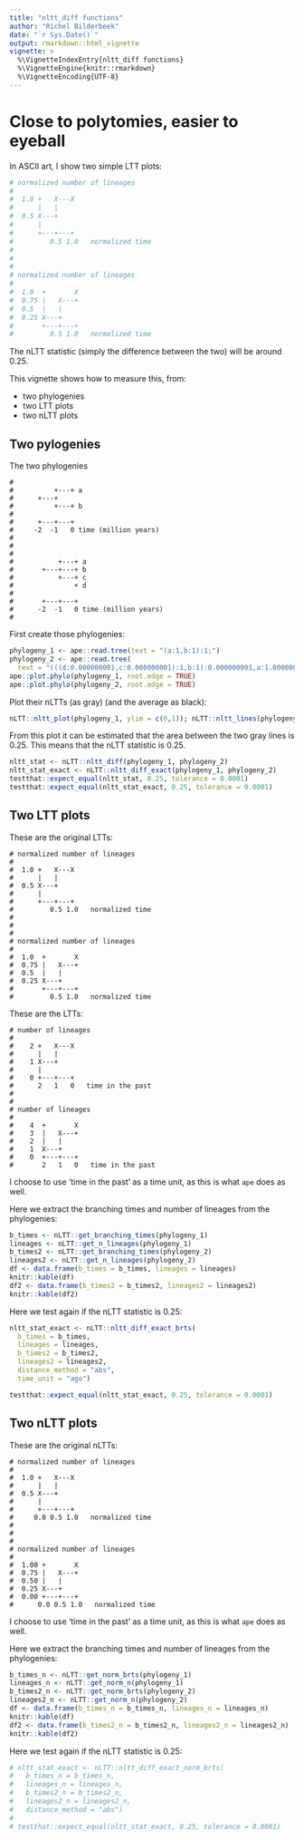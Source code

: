 ```yaml
---
title: "nltt_diff functions"
author: "Richel Bilderbeek"
date: "`r Sys.Date()`"
output: rmarkdown::html_vignette
vignette: >
  %\VignetteIndexEntry{nltt_diff functions}
  %\VignetteEngine{knitr::rmarkdown}
  %\VignetteEncoding{UTF-8}
---
```


# Close to polytomies, easier to eyeball

In ASCII art, I show two simple LTT plots:

```r
# normalized number of lineages 
#
#  1.0 +   X---X
#      |   |
#  0.5 X---+
#      |
#      +---+---+
#         0.5 1.0   normalized time
#
#
#
# normalized number of lineages 
#
#  1.0  +       X
#  0.75 |   X---+
#  0.5  |   |
#  0.25 X---+
#       +---+---+
#         0.5 1.0   normalized time
```

The nLTT statistic (simply the difference between the two) will be around 0.25.

This vignette shows how to measure this, from:

 * two phylogenies
 * two LTT plots
 * two nLTT plots

## Two pylogenies

The two phylogenies

```
#
#          +---+ a
#      +---+
#          +---+ b
#
#      +---+---+
#     -2  -1   0 time (million years)
#
#
#               
#           +---+ a
#       +---+---+ b
#           +---+ c
#               + d
#
#       +---+---+
#      -2  -1   0 time (million years)
#
```

First create those phylogenies:

```r
phylogeny_1 <- ape::read.tree(text = "(a:1,b:1):1;")
phylogeny_2 <- ape::read.tree(
  text = "(((d:0.000000001,c:0.000000001):1,b:1):0.000000001,a:1.000000001):1;")
ape::plot.phylo(phylogeny_1, root.edge = TRUE)
ape::plot.phylo(phylogeny_2, root.edge = TRUE)
```

Plot their nLTTs (as gray) (and the average as black):

```r
nLTT::nltt_plot(phylogeny_1, ylim = c(0,1)); nLTT::nltt_lines(phylogeny_2)
```

From this plot it can be estimated that the area between the two gray lines is 0.25. This
means that the nLTT statistic is 0.25.

```r
nltt_stat <- nLTT::nltt_diff(phylogeny_1, phylogeny_2)
nltt_stat_exact <- nLTT::nltt_diff_exact(phylogeny_1, phylogeny_2)
testthat::expect_equal(nltt_stat, 0.25, tolerance = 0.0001)
testthat::expect_equal(nltt_stat_exact, 0.25, tolerance = 0.0001)
```


## Two LTT plots

These are the original LTTs:

```
# normalized number of lineages 
#
#  1.0 +   X---X
#      |   |
#  0.5 X---+
#      |
#      +---+---+
#         0.5 1.0   normalized time
#
#
#
# normalized number of lineages 
#
#  1.0  +       X
#  0.75 |   X---+
#  0.5  |   |
#  0.25 X---+
#       +---+---+
#         0.5 1.0   normalized time
```

These are the LTTs:

```
# number of lineages 
#
#    2 +   X---X
#      |   |
#    1 X---+
#      |
#    0 +---+---+
#      2   1   0   time in the past
#
#
# number of lineages 
#
#    4  +       X
#    3  |   X---+
#    2  |   |
#    1  X---+
#    0  +---+---+
#       2   1   0   time in the past
```

I choose to use 'time in the past' as a time unit, as this
is what `ape` does as well.

Here we extract the branching times and number of lineages
from the phylogenies:

```r
b_times <- nLTT::get_branching_times(phylogeny_1)
lineages <- nLTT::get_n_lineages(phylogeny_1)
b_times2 <- nLTT::get_branching_times(phylogeny_2)
lineages2 <- nLTT::get_n_lineages(phylogeny_2)
df <- data.frame(b_times = b_times, lineages = lineages)
knitr::kable(df)
df2 <- data.frame(b_times2 = b_times2, lineages2 = lineages2)
knitr::kable(df2)
```

Here we test again if the nLTT statistic is 0.25:

```r
nltt_stat_exact <- nLTT::nltt_diff_exact_brts(
  b_times = b_times,
  lineages = lineages,
  b_times2 = b_times2,
  lineages2 = lineages2,
  distance_method = "abs",
  time_unit = "ago") 

testthat::expect_equal(nltt_stat_exact, 0.25, tolerance = 0.0001)
```

## Two nLTT plots

These are the original nLTTs:

```
# normalized number of lineages 
#
#  1.0 +   X---X
#      |   |
#  0.5 X---+
#      |
#      +---+---+
#     0.0 0.5 1.0   normalized time
#
#
#
# normalized number of lineages 
#
#  1.00 +       X
#  0.75 |   X---+
#  0.50 |   |
#  0.25 X---+
#  0.00 +---+---+
#      0.0 0.5 1.0   normalized time
```

I choose to use 'time in the past' as a time unit, as this
is what `ape` does as well.

Here we extract the branching times and number of lineages
from the phylogenies:

```r
b_times_n <- nLTT::get_norm_brts(phylogeny_1)
lineages_n <- nLTT::get_norm_n(phylogeny_1)
b_times2_n <- nLTT::get_norm_brts(phylogeny_2)
lineages2_n <- nLTT::get_norm_n(phylogeny_2)
df <- data.frame(b_times_n = b_times_n, lineages_n = lineages_n)
knitr::kable(df)
df2 <- data.frame(b_times2_n = b_times2_n, lineages2_n = lineages2_n)
knitr::kable(df2)
```

Here we test again if the nLTT statistic is 0.25:

```r
# nltt_stat_exact <- nLTT::nltt_diff_exact_norm_brts(
#   b_times_n = b_times_n,
#   lineages_n = lineages_n,
#   b_times2_n = b_times2_n,
#   lineages2_n = lineages2_n,
#   distance_method = "abs") 
# 
# testthat::expect_equal(nltt_stat_exact, 0.25, tolerance = 0.0001)
```
